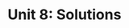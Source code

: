 ---
title: "Unit 8: Solutions"
description: "In this unit, we will learn about solutions, including how to identify them, how to write their formulas, and how to calculate their concentrations."
thumbnail: "/images/Unit-8-Solutions.png"
---